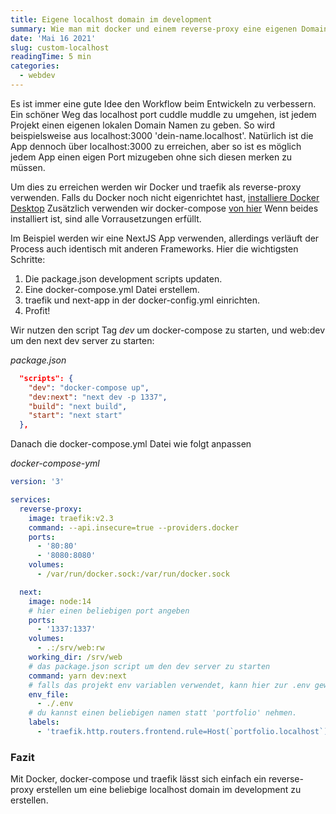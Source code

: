 ```yaml
---
title: Eigene localhost domain im development
summary: Wie man mit docker und einem reverse-proxy eine eigenen Domain Namen erstellt.
date: 'Mai 16 2021'
slug: custom-localhost
readingTime: 5 min
categories:
  - webdev
---
```


Es ist immer eine gute Idee den Workflow beim Entwickeln zu verbessern. Ein schöner Weg das localhost port cuddle muddle zu umgehen, ist jedem Projekt einen eigenen lokalen Domain Namen zu geben.
So wird beispielsweise aus localhost:3000 'dein-name.localhost'. Natürlich ist die App dennoch über localhost:3000 zu erreichen, aber so ist es möglich jedem App einen eigen Port mizugeben ohne sich diesen merken zu müssen.

Um dies zu erreichen werden wir Docker und traefik als reverse-proxy verwenden. Falls du Docker noch nicht eigenrichtet hast, [installiere Docker Desktop](https://www.docker.com/get-started)
Zusätzlich verwenden wir docker-compose [von hier](https://docs.docker.com/compose/install/)
Wenn beides installiert ist, sind alle Vorrausetzungen erfüllt.

Im Beispiel werden wir eine NextJS App verwenden, allerdings verläuft der Process auch identisch mit anderen Frameworks.
Hier die wichtigsten Schritte:

1. Die package.json development scripts updaten.
2. Eine docker-compose.yml Datei erstellem.
3. traefik und next-app in der docker-config.yml einrichten.
4. Profit!

Wir nutzen den script Tag _dev_ um docker-compose zu starten, und web:dev um den next dev server zu starten:

_package.json_

```json
  "scripts": {
    "dev": "docker-compose up",
    "dev:next": "next dev -p 1337",
    "build": "next build",
    "start": "next start"
  },
```

Danach die docker-compose.yml Datei wie folgt anpassen

_docker-compose-yml_

```yml
version: '3'

services:
  reverse-proxy:
    image: traefik:v2.3
    command: --api.insecure=true --providers.docker
    ports:
      - '80:80'
      - '8080:8080'
    volumes:
      - /var/run/docker.sock:/var/run/docker.sock

  next:
    image: node:14
    # hier einen beliebigen port angeben
    ports:
      - '1337:1337'
    volumes:
      - .:/srv/web:rw
    working_dir: /srv/web
    # das package.json script um den dev server zu starten
    command: yarn dev:next
    # falls das projekt env variablen verwendet, kann hier zur .env gewiesen werden
    env_file:
      - ./.env
    # du kannst einen beliebigen namen statt 'portfolio' nehmen.
    labels:
      - 'traefik.http.routers.frontend.rule=Host(`portfolio.localhost`)'
```

### Fazit

Mit Docker, docker-compose und traefik lässt sich einfach ein reverse-proxy erstellen um eine beliebige localhost domain im development zu erstellen.
